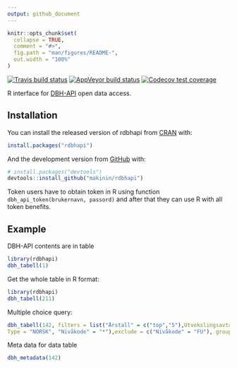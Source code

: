 ```yaml
---
output: github_document
---
```


<!-- README.md is generated from README.Rmd. Please edit that file -->

```r
knitr::opts_chunk$set(
  collapse = TRUE,
  comment = "#>",
  fig.path = "man/figures/README-",
  out.width = "100%"
)
```

<!-- badges: start -->

[![Travis build status](https://travis-ci.org/makinin/rdbhapi.svg?branch=master)](https://travis-ci.org/makinin/rdbhapi)
[![AppVeyor build status](https://ci.appveyor.com/api/projects/status/github/makinin/rdbhapi?branch=master&svg=true)](https://ci.appveyor.com/project/makinin/rdbhapi)
[![Codecov test coverage](https://codecov.io/gh/makinin/rdbhapi/branch/master/graph/badge.svg)](https://codecov.io/gh/makinin/rdbhapi?branch=master)

<!-- badges: end -->

R interface for [DBH-API](https://dbh.nsd.uib.no/tjenester.action) open data access.

## Installation

You can install the released version of rdbhapi from [CRAN](https://CRAN.R-project.org) with:

``` r
install.packages("rdbhapi")
```

And the development version from [GitHub](https://github.com/) with:

``` r
# install.packages("devtools")
devtools::install_github("makinin/rdbhapi")

```
Token users have to obtain token in R using function `dbh_api_token(brukernavn, passord)` and
after that they can use R with all token benefits.

## Example

DBH-API contents are in table

```r
library(rdbhapi)
dbh_tabell(1)
```

Get the whole table in R format:

```r
library(rdbhapi)
dbh_tabell(211)
```


Multiple choice query:

```r
dbh_tabell(142, filters = list("Årstall" = c("top","5"),Utvekslingsavtale = "ERASMUS+", 
Type = "NORSK", "Nivåkode" = "*"),exclude = c("Nivåkode" = "FU"), group_by = "Årstall")
```
Meta data for data table  
```r
dbh_metadata(142)
```


